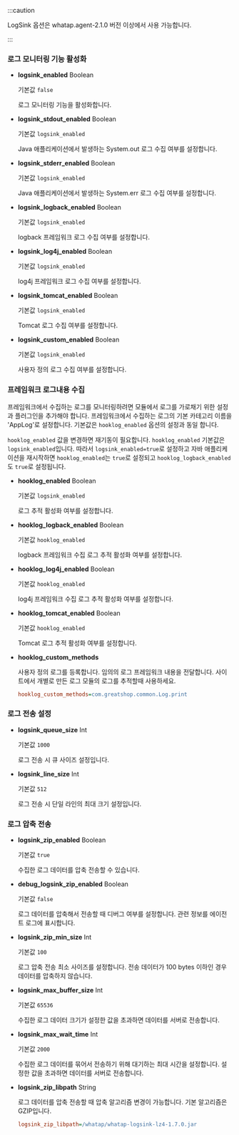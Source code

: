 :::caution

LogSink 옵션은 whatap.agent-2.1.0 버전 이상에서 사용 가능합니다.

:::

### 로그 모니터링 기능 활성화 

* **logsink_enabled** <span class='type'>Boolean</span>

  기본값 `false`

  로그 모니터링 기능을 활성화합니다.

* **logsink_stdout_enabled** <span class='type'>Boolean</span>

  기본값 `logsink_enabled`

  Java 애플리케이션에서 발생하는 System.out 로그 수집 여부를 설정합니다.

* **logsink_stderr_enabled** <span class='type'>Boolean</span>

  기본값 `logsink_enabled`

  Java 애플리케이션에서 발생하는 System.err 로그 수집 여부를 설정합니다.

* **logsink_logback_enabled** <span class='type'>Boolean</span>

  기본값 `logsink_enabled`

  logback 프레임워크 로그 수집 여부를 설정합니다.

* **logsink_log4j_enabled** <span class='type'>Boolean</span>

  기본값 `logsink_enabled`

  log4j 프레임워크 로그 수집 여부를 설정합니다.

* **logsink_tomcat_enabled** <span class='type'>Boolean</span>

  기본값 `logsink_enabled`

  Tomcat 로그 수집 여부를 설정합니다.

* **logsink_custom_enabled** <span class='type'>Boolean</span>

  기본값 `logsink_enabled`

  사용자 정의 로그 수집 여부를 설정합니다.

### 프레임워크 로그내용 수집

프레임워크에서 수집하는 로그를 모니터링하려면 모듈에서 로그를 가로채기 위한 설정과 플러그인을 추가해야 합니다. 프레임워크에서 수집하는 로그의 기본 카테고리 이름을 'AppLog'로 설정합니다. 기본값은 `hooklog_enabled` 옵션의 설정과 동일 합니다.

`hooklog_enabled` 값을 변경하면 재기동이 필요합니다. `hooklog_enabled` 기본값은 `logsink_enabled`입니다. 따라서 `logsink_enabled=true`로 설정하고 자바 애플리케이션을 재시작하면 `hooklog_enabled`는 `true`로 설정되고 `hooklog_logback_enabled`도 `true`로 설정됩니다.

* **hooklog_enabled** <span class='type'>Boolean</span>

  기본값 `logsink_enabled`

  로그 추적 활성화 여부를 설정합니다.

* **hooklog_logback_enabled** <span class='type'>Boolean</span>

  기본값 `hooklog_enabled`

  logback 프레임워크 수집 로그 추적 활성화 여부를 설정합니다.

* **hooklog_log4j_enabled** <span class='type'>Boolean</span>

  기본값 `hooklog_enabled`

  log4j 프레임워크 수집 로그 추적 활성화 여부를 설정합니다.

* **hooklog_tomcat_enabled** <span class='type'>Boolean</span>

  기본값 `hooklog_enabled`

  Tomcat 로그 추적 활성화 여부를 설정합니다.

* **hooklog_custom_methods**

  사용자 정의 로그를 등록합니다. 임의의 로그 프레임워크 내용을 전달합니다. 사이트에서 개별로 만든 로그 모듈의 로그를 추적할때 사용하세요.
  
  ```ini title='whatap.conf'
  hooklog_custom_methods=com.greatshop.common.Log.print
  ```

### 로그 전송 설정

* **logsink_queue_size** <span class='type'>Int</span>

  기본값 `1000`

  로그 전송 시 큐 사이즈 설정입니다.

* **logsink_line_size** <span class='type'>Int</span>

  기본값 `512`

  로그 전송 시 단일 라인의 최대 크기 설정입니다.

### 로그 압축 전송

* **logsink_zip_enabled** <span class='type'>Boolean</span>

  기본값 `true`

  수집한 로그 데이터를 압축 전송할 수 있습니다.

* **debug_logsink_zip_enabled** <span class='type'>Boolean</span>

  기본값 `false`

  로그 데이터를 압축해서 전송할 때 디버그 여부를 설정합니다. 관련 정보를 에이전트 로그에 표시합니다.

* **logsink_zip_min_size** <span class='type'>Int</span>

  기본값 `100`

  로그 압축 전송 최소 사이즈를 설정합니다. 전송 데이터가 100 bytes 이하인 경우 데이터를 압축하지 않습니다.

* **logsink_max_buffer_size** <span class='type'>Int</span>

  기본값 `65536`

  수집한 로그 데이터 크기가 설정한 값을 초과하면 데이터를 서버로 전송합니다.

* **logsink_max_wait_time** <span class='type'>Int</span>

  기본값 `2000`

  수집한 로그 데이터를 묶어서 전송하기 위해 대기하는 최대 시간을 설정합니다. 설정한 값을 초과하면 데이터를 서버로 전송합니다.

* **logsink_zip_libpath** <span class='type'>String</span>

  로그 데이터를 압축 전송할 때 압축 알고리즘 변경이 가능합니다. 기본 알고리즘은 GZIP입니다.
  
  ```ini title='whatap.conf'
  logsink_zip_libpath=/whatap/whatap-logsink-lz4-1.7.0.jar
  ```